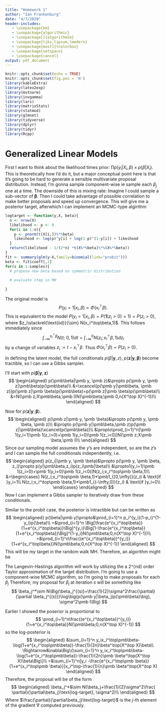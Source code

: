 ```yaml
---
title: "Homework 1"
author: "Ian Frankenburg"
date: "4/7/2020"
header-includes:
   - \usepackage{bm}
   - \usepackage{algorithmic}
   - \usepackage[]{algorithm2e}
   - \usepackage{tikz,lipsum,lmodern}
   - \usepackage[most]{tcolorbox}
   - \usepackage{setspace}
   - \usepackage{cancel}
output: pdf_document
---
```


```r
knitr::opts_chunk$set(echo = TRUE)
knitr::opts_chunk$set(fig.pos = 'H')
library(kableExtra)
library(latex2exp)
library(mvtnorm)
library(invgamma)
library(lars)
library(matrixStats)
library(statmod)
library(glmnet)
library(tidyverse)
library(dplyr)
library(tidyr)
library(Rcpp)
```
# Generalized Linear Models
\begin{tcolorbox}[colback=blue!5!white,colframe=black!75!white,title={Part (1).}]
Describe and implement a Metropolis-Hastings algorithm designed to obtain a MC with stationary distribution $p(\beta|Y)$
\end{tcolorbox}
First I want to think about the likelihood times prior: $\prod p(y_i|X_i,\beta)\times p(\beta|X_i)$. This is theoretically how I'd do it, but a major conceptual point here is that it's going to be hard to generate a sensible multivariate proposal distribution. Instead, I'm gonna sample component-wise ie sample each $\beta_j$ one at a time. The downside of this is mixing rate: Imagine I could sample a sub-vector of $\pmb\beta$. Then I could take advantage of possible correlation to make better proposals and speed up convergence.
This will give me a posterior target, afterwhich I can implement an MCMC-type algirithm
```r
logtarget <- function(y,X, beta){
  n <- nrow(X)
  likelihood <- p <- 0
  for(i in 1:n){
    p <- pnorm(t(X[i,])%*%beta) 
    likeihood <- log(p)^y[i] + log(1-p)^(1-y[i]) + likeihood
  }
  return(likelihood - 1/(2*n) *t(X%*%beta)%*%(X%*%beta))
}
fit <- summary(glm(y~X,family=binomial(link="probit")))
beta <- fit$coeff[,1]
for(s in 1:samples){
  # propose new beta based on symmetric distribution
  
  # evaluate step in MH
  
}
```

\newpage
\begin{tcolorbox}[colback=blue!5!white,colframe=black!75!white,title={Part (2).}]
Describe and implement a data augmented (DA-MCMC) strategy targeting $p(\beta|Y)$
\end{tcolorbox}
The original model is 
$$
P(y_i=1|x_i,\beta)=\Phi(x_i^\top\beta).
$$
This is equivalent to the model $P(y_i=1|x_i,\beta)=P(\pmb 1(z_i>0)=1)=P(z_i>0)$, where $z_i\stackrel{\text{iid}}{\sim} N(x_i^\top\beta,1)$.
This follows immediately since 
$$
\int_{-\infty}^{x_i^\top\beta} N(t;\ 0, 1)dt=\int_{-\infty}^{0}N(z_i;x_i^\top\beta,1)dz_i
$$
by a change of variables $z_i:=t-x_i^\top\beta$. Thus $\Phi(x_i^\top\beta)=P(z_i>0)$.

In defining the latent model, the full conditionals $p(\beta|\pmb y, z)$, $p(\pmb z|\pmb y,\pmb \beta)$ become tractible, so I can use a Gibbs sampler.

I'll start with $p(\pmb\beta|\pmb y, \pmb z)$
$$
\begin{aligned}
p(\pmb\beta|\pmb y, \pmb z)&\propto p(\pmb y, \pmb z|\pmb\beta)p(\pmb\beta)\\
&=\xcancel{p(\pmb y|\pmb\beta, \pmb z)}p(\pmb z|\pmb \beta)p(\pmb\beta)=p(\pmb z|\pmb \beta)p(\pmb\beta)\\
&=N(\pmb z;X\pmb\beta,\pmb I)N(\pmb\beta;\pmb 0,n(X^\top X)^{-1})\\
\end{aligned}
$$

Now for $p(\pmb z|\pmb y, \pmb \beta)$.
$$
\begin{aligned}
p(\pmb z|\pmb y, \pmb \beta)&\propto p(\pmb y, \pmb \beta, \pmb z)\\
&\propto p(\pmb y|\pmb\beta,\pmb z)p(\pmb z|\pmb\beta)\xcancel{p(\pmb\beta)}\\
&\propto\prod_{i=1}^n[\pmb 1(y_i=1)\pmb 1(z_i>0)+\pmb 1(y_i=0)\pmb 1(z_i<0)]N(\pmb z;X\pmb \beta,\pmb I)\\
\end{aligned}
$$
Since our sampling model assumes the $y$'s are independent, so are the $z$'s and I can sample the full conditionals independently, i.e.
$$
\begin{aligned}
p(z_i|\pmb y, \pmb \beta)&\propto p(\pmb y, \pmb \beta, z_i)\propto p(y|\pmb\beta,z_i)p(z_i\pmb|\beta)\\
&\propto1(y_i=1)\pmb 1(z_i>0)+\pmb 1(y_i=0)\pmb 1(z_i<0)]N(z_i;x_i^\top\pmb \beta,1)\\
&=\begin{cases} 
      N(z_i;x_i^\top\pmb \beta,1)*\pmb1_{[0,\infty)}(z_i)  & \text{if }y_i=1\\
      N(z_i;x_i^\top\pmb \beta,1)*\pmb1_{(-\infty,0)}(z_i) & \text{if }y_i=0\\
   \end{cases}
\end{aligned}
$$
Now I can implement a Gibbs sampler to iteratively draw from these conditionals.

\begin{algorithm}
\DontPrintSemicolon
\setstretch{1.5}
  \KwResult{Samples from joint posterior $p(\pmb\beta,\pmb z|\pmb y)$ }
  \For{s in \# samples}{
    
}
\end{algorithm}

\newpage
\begin{tcolorbox}[colback=blue!5!white,colframe=black!75!white,title={Part (5).}]
For logit model, describe and implement a data augmented (DA-MCMC) strategy targeting $p(\beta|Y)$
\end{tcolorbox}

Similar to the probit case, the posterior is intractible but can be written as
$$
\begin{aligned}
p(\beta|\pmb y)\propto&\prod_{i=1}^n p_i^{y_i}(1-p_i)^{1-y_i}p(\beta)\\
=&\prod_{i=1}^n \Big[\frac{e^{x_i^\top\beta}}{1+e^{x_i^\top\beta}}\Big]^{y_i}\Big[1-\frac{e^{x_i^\top\beta}}{1+e^{x_i^\top\beta}}\Big]^{1-y_i}N(\pmb\beta;0,n(X^\top X)^{-1})\\
=&\prod_{i=1}^n\frac{(e^{x_i^\top\beta})^{y_i}}{1+e^{x_i^\top\beta}}N(\pmb\beta;0,n(X^\top X)^{-1})
\end{aligned}
$$
This will be my target in the random walk MH.
Therefore, an algorithm might be 
\begin{algorithm}
\DontPrintSemicolon
\setstretch{1.5}
  \KwResult{Samples from joint posterior $p(\pmb\beta,\pmb z|\pmb y)$ }
  \For{s in \# samples}{
    $\ell(\beta) := \log L(\beta)=\sum_{i=1}^ny_ix_i^\top\beta-\log(1+e^{x_i^\top\beta})-\frac{1}{2n}\beta^\top(X^\top X)\beta$
}
\end{algorithm}

\newpage
\begin{tcolorbox}[colback=blue!5!white,colframe=black!75!white,title={Part (6).}]
Describe and implement a Langevin-Hastings algorithm designed to obtain a MC with stationary distribution $p(\beta|Y)$
\end{tcolorbox}
The Langevin-Hastings algorithm will work by utilizing the a 2^{nd} order Taylor approximation of the target distribution. I'm going to use a component-wise MCMC algorithm, so I'm going to make proposals for each $\beta_j$
Therefore, my proposal for $\beta_j$ at iteration $s$ will be something like
$$
\beta_j^*\sim N\Big(\beta_j^{(s)}+\frac{1}{2}\sigma^2\frac{\partial}{\partial \beta_j^{(s)}}\log\big(p(\pmb y|\beta_j)p(\pmb\beta)\big), \sigma^2\pmb I\Big)
$$

Earlier I showed the poserior is proportional to 
$$
\prod_{i=1}^n\frac{(e^{x_i^\top\beta})^{y_i}}{1+e^{x_i^\top\beta}}N(\pmb\beta;0,n(X^\top X)^{-1})
$$
so the log-posterior is 
$$
\begin{aligned}
&\sum_{i=1}^n y_ix_i^\top\pmb\beta-\log(1+e^{x_i^\top\pmb\beta})-\frac{1}{2n}\beta^\top(X^\top X)\beta\\
\Rightarrow&\nabla\Big\{\sum_{i=1}^n y_ix_i^\top\pmb\beta-\log(1+e^{x_i^\top\pmb\beta})-\frac{1}{2n}\pmb \beta^\top(X^\top X)\beta\Big\}\\
=&\sum_{i=1}^n[y_i -\frac{e^{x_i^\top\pmb \beta}}{1+e^{x_i^\top\pmb \beta}}]x_i^\top-\frac{1}{n}\pmb \beta^\top(X^\top X)
\end{aligned}
$$
Therefore, the proposal will be of the form
$$
\begin{aligned}
\beta_j^*&\sim N(\beta_j+\frac{1}{2}\sigma^2\frac{ \partial}{\partial\beta_j}\text{log-target}, \sigma^2)\\
\end{aligned}
$$
Where $\frac{\partial}{\partial\beta_j}\text{log-target}$ is the $j$-th element of the gradient $\nabla$ computed previously.

\newpage
\begin{tcolorbox}[colback=blue!5!white,colframe=black!75!white,title={Part (7).}]
Describe and implement an adaptive Metropolis-Hastings algorithm designed to obtain a MC with stationary distribution $p(\beta|Y)$
\end{tcolorbox}
